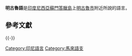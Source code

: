 {{Infobox language
|name=明古魯語
|nativename=Pasemah
|region=[[印度尼西亞|印度尼西亞]]，[[明古魯省|明古魯省]]
|speakers=590,000
|date=2000 census
|ref=e17
|familycolor=南島語系
|fam1=[[南岛语系|南岛语系]]
|fam2=[[馬來-玻里尼西亞語族|馬來-玻里尼西亞語族]]
|fam3=[[核心馬來-玻里尼西亞語族|核心馬來-玻里尼西亞語族]]
|fam4=[[馬來語群|馬來語群]]
|fam5=[[Malayan_languages|Malayan]]
|iso3=
|linglist=pse-ben
|lingname=Bengkulu, Bencoolen, Bengkulan
}}

'''明古魯語'''是[[印度尼西亞|印度尼西亞]][[蘇門答臘島|蘇門答臘島]]上[[明古魯市|明古魯市]]附近所說的語言。

== 參考文獻 ==
{{Reflist}}

{{-}}
{{印度尼西亚語言}}

[[Category:印尼語言|Category:印尼語言]]
[[Category:馬來語支|Category:馬來語支]]

{{lang-stub}}
{{Indonesia-stub}}